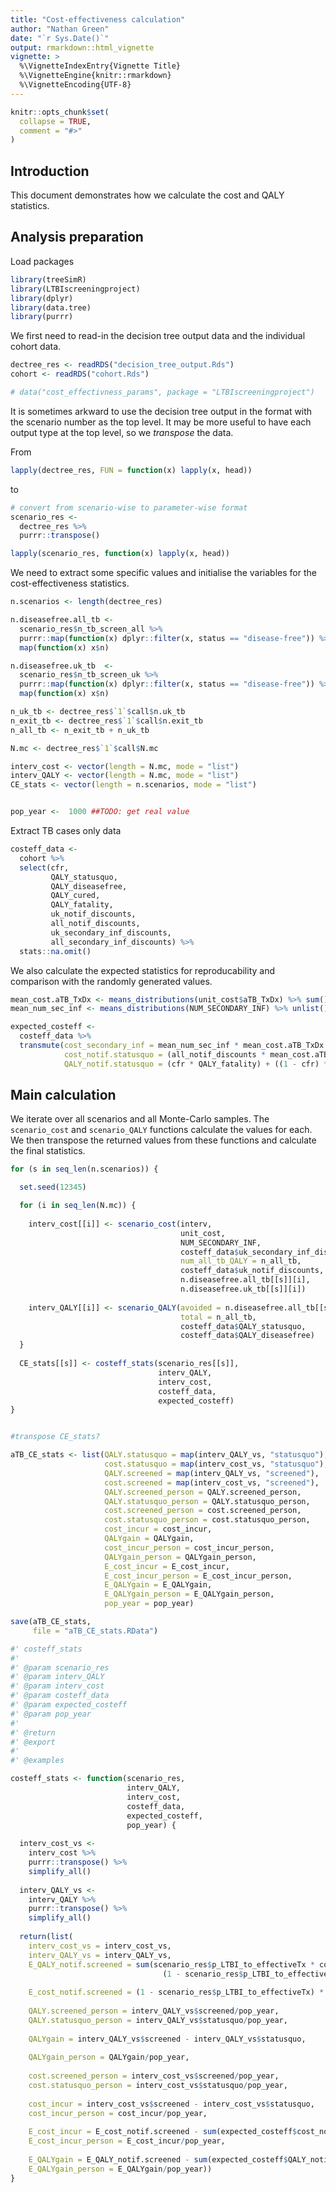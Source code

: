 ```yaml
---
title: "Cost-effectiveness calculation"
author: "Nathan Green"
date: "`r Sys.Date()`"
output: rmarkdown::html_vignette
vignette: >
  %\VignetteIndexEntry{Vignette Title}
  %\VignetteEngine{knitr::rmarkdown}
  %\VignetteEncoding{UTF-8}
---
```


```r
knitr::opts_chunk$set(
  collapse = TRUE,
  comment = "#>"
)
```


## Introduction

This document demonstrates how we calculate the cost and QALY statistics.


## Analysis preparation

Load packages

```r
library(treeSimR)
library(LTBIscreeningproject)
library(dplyr)
library(data.tree)
library(purrr)
```

We first need to read-in the decision tree output data and the individual cohort data.

```r
dectree_res <- readRDS("decision_tree_output.Rds")
cohort <- readRDS("cohort.Rds")
```

```r
# data("cost_effectivness_params", package = "LTBIscreeningproject")
```

It is sometimes arkward to use the decision tree output in the format with the scenario number as the top level.
It may be more useful to have each output type at the top level, so we _transpose_ the data.

From

```r
lapply(dectree_res, FUN = function(x) lapply(x, head))
```

to

```r
# convert from scenario-wise to parameter-wise format
scenario_res <-
  dectree_res %>%
  purrr::transpose()

lapply(scenario_res, function(x) lapply(x, head))
```


We need to extract some specific values and initialise the variables for the cost-effectiveness statistics.

```r
n.scenarios <- length(dectree_res)

n.diseasefree.all_tb <-
  scenario_res$n_tb_screen_all %>%
  purrr::map(function(x) dplyr::filter(x, status == "disease-free")) %>%
  map(function(x) x$n)

n.diseasefree.uk_tb  <-
  scenario_res$n_tb_screen_uk %>%
  purrr::map(function(x) dplyr::filter(x, status == "disease-free")) %>%
  map(function(x) x$n)

n_uk_tb <- dectree_res$`1`$call$n.uk_tb
n_exit_tb <- dectree_res$`1`$call$n.exit_tb
n_all_tb <- n_exit_tb + n_uk_tb

N.mc <- dectree_res$`1`$call$N.mc

interv_cost <- vector(length = N.mc, mode = "list")
interv_QALY <- vector(length = N.mc, mode = "list")
CE_stats <- vector(length = n.scenarios, mode = "list")


pop_year <-  1000 ##TODO: get real value
```


Extract TB cases only data

```r
costeff_data <-
  cohort %>%
  select(cfr,
         QALY_statusquo,
         QALY_diseasefree,
         QALY_cured,
         QALY_fatality,
         uk_notif_discounts,
         all_notif_discounts,
         uk_secondary_inf_discounts,
         all_secondary_inf_discounts) %>%
  stats::na.omit()
```


We also calculate the expected statistics for reproducability and comparison with the randomly generated values.

```r

mean_cost.aTB_TxDx <- means_distributions(unit_cost$aTB_TxDx) %>% sum()
mean_num_sec_inf <- means_distributions(NUM_SECONDARY_INF) %>% unlist()

expected_costeff <-
  costeff_data %>% 
  transmute(cost_secondary_inf = mean_num_sec_inf * mean_cost.aTB_TxDx * all_secondary_inf_discounts,
            cost_notif.statusquo = (all_notif_discounts * mean_cost.aTB_TxDx) + cost_secondary_inf,
            QALY_notif.statusquo = (cfr * QALY_fatality) + ((1 - cfr) * QALY_cured))
```


## Main calculation

We iterate over all scenarios and all Monte-Carlo samples.
The `scenario_cost` and `scenario_QALY` functions calculate the values for each.
We then transpose the returned values from these functions and calculate the final statistics.

```r
for (s in seq_len(n.scenarios)) {

  set.seed(12345)

  for (i in seq_len(N.mc)) {
    
    interv_cost[[i]] <- scenario_cost(interv,
                                      unit_cost,
                                      NUM_SECONDARY_INF,
                                      costeff_data$uk_secondary_inf_discounts,
                                      num_all_tb_QALY = n_all_tb,
                                      costeff_data$uk_notif_discounts,
                                      n.diseasefree.all_tb[[s]][i],
                                      n.diseasefree.uk_tb[[s]][i])
    
    interv_QALY[[i]] <- scenario_QALY(avoided = n.diseasefree.all_tb[[s]][i],
                                      total = n_all_tb,
                                      costeff_data$QALY_statusquo,
                                      costeff_data$QALY_diseasefree)
  }
  
  CE_stats[[s]] <- costeff_stats(scenario_res[[s]],
                                 interv_QALY,
                                 interv_cost,
                                 costeff_data,
                                 expected_costeff)
}


#transpose CE_stats?

aTB_CE_stats <- list(QALY.statusquo = map(interv_QALY_vs, "statusquo"),
                     cost.statusquo = map(interv_cost_vs, "statusquo"),
                     QALY.screened = map(interv_QALY_vs, "screened"),
                     cost.screened = map(interv_cost_vs, "screened"),
                     QALY.screened_person = QALY.screened_person,
                     QALY.statusquo_person = QALY.statusquo_person,
                     cost.screened_person = cost.screened_person,
                     cost.statusquo_person = cost.statusquo_person,
                     cost_incur = cost_incur,
                     QALYgain = QALYgain,
                     cost_incur_person = cost_incur_person,
                     QALYgain_person = QALYgain_person,
                     E_cost_incur = E_cost_incur,
                     E_cost_incur_person = E_cost_incur_person,
                     E_QALYgain = E_QALYgain,
                     E_QALYgain_person = E_QALYgain_person,
                     pop_year = pop_year)

save(aTB_CE_stats,
     file = "aTB_CE_stats.RData")
```



```r

#' costeff_stats
#'
#' @param scenario_res 
#' @param interv_QALY
#' @param interv_cost
#' @param costeff_data 
#' @param expected_costeff
#' @param pop_year
#'
#' @return
#' @export
#'
#' @examples

costeff_stats <- function(scenario_res,
                          interv_QALY,
                          interv_cost,
                          costeff_data,
                          expected_costeff,
                          pop_year) {
  
  interv_cost_vs <-
    interv_cost %>%
    purrr::transpose() %>%
    simplify_all()
  
  interv_QALY_vs <-
    interv_QALY %>%
    purrr::transpose() %>%
    simplify_all()
  
  return(list(
    interv_cost_vs = interv_cost_vs,
    interv_QALY_vs = interv_QALY_vs,
    E_QALY_notif.screened = sum(scenario_res$p_LTBI_to_effectiveTx * costeff_data$QALY_diseasefree +
                                  (1 - scenario_res$p_LTBI_to_effectiveTx) * expected_costeff$QALY_notif.statusquo),
    
    E_cost_notif.screened = (1 - scenario_res$p_LTBI_to_effectiveTx) * sum(expected_costeff$cost_notif.statusquo),
    
    QALY.screened_person = interv_QALY_vs$screened/pop_year,
    QALY.statusquo_person = interv_QALY_vs$statusquo/pop_year,
    
    QALYgain = interv_QALY_vs$screened - interv_QALY_vs$statusquo,
    
    QALYgain_person = QALYgain/pop_year,
    
    cost.screened_person = interv_cost_vs$screened/pop_year,
    cost.statusquo_person = interv_cost_vs$statusquo/pop_year,
    
    cost_incur = interv_cost_vs$screened - interv_cost_vs$statusquo,
    cost_incur_person = cost_incur/pop_year,
    
    E_cost_incur = E_cost_notif.screened - sum(expected_costeff$cost_notif.statusquo),
    E_cost_incur_person = E_cost_incur/pop_year,
    
    E_QALYgain = E_QALY_notif.screened - sum(expected_costeff$QALY_notif.statusquo),
    E_QALYgain_person = E_QALYgain/pop_year))
}

```


